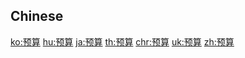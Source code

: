 {{also|預算}}
==Chinese==
{{zh-see|預算}}

[[ko:预算]]
[[hu:预算]]
[[ja:预算]]
[[th:预算]]
[[chr:预算]]
[[uk:预算]]
[[zh:预算]]